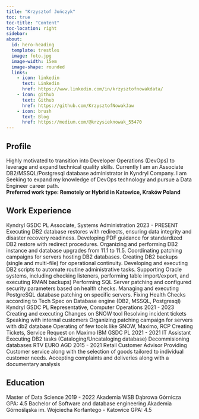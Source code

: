 ```yaml
---
title: "Krzysztof Jończyk"
toc: true
toc-title: "Content"
toc-location: right
sidebar:
about:
  id: hero-heading
  template: trestles
  image: foto.jpg
  image-width: 15em
  image-shape: rounded
  links:
    - icon: linkedin
      text: Linkedin
      href: https://www.linkedin.com/in/krzysztofnowakdata/
    - icon: github
      text: Github
      href: https://github.com/KrzysztofNowakJaw
    - icon: brush
      text: Blog
      href: https://medium.com/@krzysieknowak_55470
---
```


## Profile

Highly motivated to transition into Developer Operations (DevOps) to
leverage and expand technical quality skills. Currently I am an Associate
DB2/MSSQL/Postgresql database administrator in Kyndryl Company. I am
Seeking to expand my knowledge of DevOps technology and pursue a Data
Engineer career path.  
**Preferred work type: Remotely or Hybrid in Katowice, Kraków Poland**

## Work Experience

Kyndryl GSDC PL
Associate, Systems Administration
2023 - PRESENT
Executing DB2 database restores with redirects, ensuring data integrity and disaster recovery
readiness.
Developing PDF guidance for standardized DB2 restore with redirect procedures.
Organizing and performing DB2 instance and database upgrades from 11.1 to 11.5.
Coordinating patching campaigns for servers hosting DB2 databases.
Creating DB2 backups (single and multi-file) for operational continuity.
Developing and executing DB2 scripts to automate routine administrative tasks.
Supporting Oracle systems, including checking listeners, performing table import/export, and
executing RMAN backups)
Performing SQL Server patching and configured security parameters based on health checks.
Managing and executing PostgreSQL database patching on specific servers.
Fixing Health Checks according to Tech Spec on Database engine (DB2, MSSQL, Postgresql)
Kyndryl GSDC PL
Representative, Computer Operations
2021 - 2023
Creating and executing Changes on SNOW tool
Resolving incident tickets
Speaking with internal customers
Organizing patching campaign for servers with db2 database
Operating of few tools like SNOW, Maximo, RCP
Creating Tickets, Service Request on Maximo
IBM GSDC PL
2021 - 2021
IT Assistant
Executing DB2 tasks (Cataloging/Uncataloging database)
Decommisioning databases
RTV EURO AGD
2015 - 2021
Retail Customer Advisor
Providing Customer service along with the selection of goods tailored to individual customer needs.
Accepting complaints and deliveries along with a documentary analysis

## Education 

Master of Data Science
2019 - 2022
Akademia WSB Dąbrowa Górnicza
GPA: 4.5
Bachelor of Software and database engineering
Akademia Górnośląska im. Wojciecha Korfantego - Katowice
GPA: 4.5